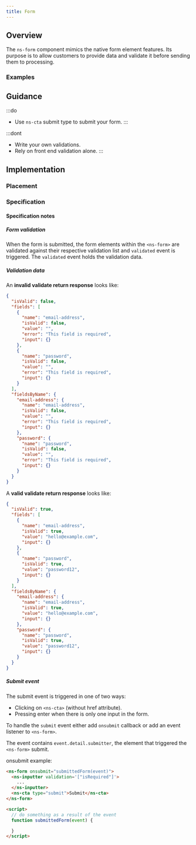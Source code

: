 ```yaml
---
title: Form
---
```




## Overview

<CompDetails name={componentName} />

The `ns-form` component mimics the native form element features. Its purpose is to allow customers to provide data and validate it before sending them to processing.

### Examples

<ExampleViewer type="standard" />

## Guidance

:::do
- Use `ns-cta` submit type to submit your form.
:::

:::dont
- Write your own validations.
- Rely on front end validation alone.
:::

## Implementation

### Placement

<Placement name={componentName} />

### Specification

<Specification name={componentName} />

#### Specification notes

##### Form validation

When the form is submitted, the form elements within the `<ns-form>` are validated against their respective validation list and `validated` event is triggered. The `validated` event holds the validation data.

##### Validation data

An **invalid validate return response** looks like:

```json
{
  "isValid": false,
  "fields": [
    {
      "name": "email-address",
      "isValid": false,
      "value": "",
      "error": "This field is required",
      "input": {}
    },
    {
      "name": "password",
      "isValid": false,
      "value": "",
      "error": "This field is required",
      "input": {}
    }
  ],
  "fieldsByName": {
    "email-address": {
      "name": "email-address",
      "isValid": false,
      "value": "",
      "error": "This field is required",
      "input": {}
    },
    "password": {
      "name": "password",
      "isValid": false,
      "value": "",
      "error": "This field is required",
      "input": {}
    }
  }
}
```

A **valid validate return response** looks like:

```json
{
  "isValid": true,
  "fields": [
    {
      "name": "email-address",
      "isValid": true,
      "value": "hello@example.com",
      "input": {}
    },
    {
      "name": "password",
      "isValid": true,
      "value": "password12",
      "input": {}
    }
  ],
  "fieldsByName": {
    "email-address": {
      "name": "email-address",
      "isValid": true,
      "value": "hello@example.com",
      "input": {}
    },
    "password": {
      "name": "password",
      "isValid": true,
      "value": "password12",
      "input": {}
    }
  }
}
```

##### Submit event

The submit event is triggered in one of two ways:

- Clicking on `<ns-cta>` (without href attribute).
- Pressing enter when there is only one input in the form.

To handle the `submit` event either add `onsubmit` callback or add an event listener to `<ns-form>`.

The event contains `event.detail.submitter`, the element that triggered the `<ns-form>` submit.

onsubmit example:

```html
<ns-form onsubmit="submittedForm(event)">
  <ns-inputter validation='["isRequired"]'>
    ...
  </ns-inputter>
  <ns-cta type="submit">Submit</ns-cta>
</ns-form>

<script>
  // do something as a result of the event
  function submittedForm(event) {

  }
</script>
```
